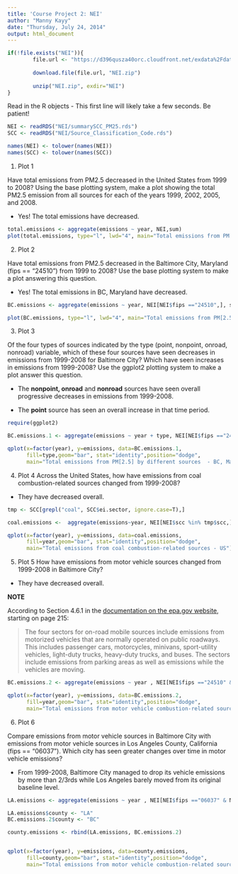 ```yaml
---
title: 'Course Project 2: NEI'
author: "Manny Kayy"
date: "Thursday, July 24, 2014"
output: html_document
---
```


```r
if(!file.exists("NEI")){
        file.url <- "https://d396qusza40orc.cloudfront.net/exdata%2Fdata%2FNEI_data.zip"
        
        download.file(file.url, "NEI.zip")
        
        unzip("NEI.zip", exdir="NEI")
}
```


Read in the R objects
- This first line will likely take a few seconds. Be patient!
```r

NEI <- readRDS("NEI/summarySCC_PM25.rds")
SCC <- readRDS("NEI/Source_Classification_Code.rds")

names(NEI) <- tolower(names(NEI))
names(SCC) <- tolower(names(SCC))
```


1. Plot 1

Have total emissions from PM2.5 decreased in the United States from 1999 to 2008? Using the base plotting system, make a plot showing the total PM2.5 emission from all sources for each of the years 1999, 2002, 2005, and 2008.

- Yes! The total emissions have decreased.

```r
total.emissions <- aggregate(emissions ~ year, NEI,sum)
plot(total.emissions, type="l", lwd="4", main="Total emissions from PM[2.5] - US")
```

2. Plot 2

Have total emissions from PM2.5 decreased in the Baltimore City, Maryland (fips == "24510") from 1999 to 2008? Use the base plotting system to make a plot answering this question.

- Yes! The total emissions in BC, Maryland have decreased.

```r

BC.emissions <- aggregate(emissions ~ year, NEI[NEI$fips =="24510",], sum)

plot(BC.emissions, type="l", lwd="4", main="Total emissions from PM[2.5] - BC, Maryland")

```

3. Plot 3

Of the four types of sources indicated by the type (point, nonpoint, onroad, nonroad) variable, which of these four sources have seen decreases in emissions from 1999-2008 for Baltimore City? Which have seen increases in emissions from 1999-2008? Use the ggplot2 plotting system to make a plot answer this question.


- The **nonpoint, onroad** and **nonroad** sources have seen overall progressive decreases in emissions from 1999-2008.

- The **point** source has seen an overall increase in that time period.


```r
require(ggplot2)

BC.emissions.1 <- aggregate(emissions ~ year + type, NEI[NEI$fips =="24510",], sum)

qplot(x=factor(year), y=emissions, data=BC.emissions.1, 
      fill=type,geom="bar", stat="identity",position="dodge", 
      main="Total emissions from PM[2.5] by different sources  - BC, Maryland") +  facet_grid(.~type)

```


4. Plot 4
Across the United States, how have emissions from coal combustion-related sources changed from 1999-2008?

- They have decreased overall.

```r

tmp <- SCC[grepl("coal", SCC$ei.sector, ignore.case=T),]

coal.emissions <-  aggregate(emissions~year, NEI[NEI$scc %in% tmp$scc,] ,sum)

qplot(x=factor(year), y=emissions, data=coal.emissions, 
      fill=year,geom="bar", stat="identity",position="dodge", 
      main="Total emissions from coal combustion-related sources - US")

```


5. Plot 5
How have emissions from motor vehicle sources changed from 1999-2008 in Baltimore City?

- They have decreased overall.


**NOTE**

According to Section 4.6.1 in the [documentation on the epa.gov website](http://www.epa.gov/ttn/chief/net/2011nei/2011_nei_tsdv1_draft2_june2014.pdf), starting on page 215:

> The four sectors for on-road mobile sources include emissions from motorized vehicles that are normally operated on public roadways. This includes passenger cars, motorcycles, minivans, sport-utility vehicles, light-duty trucks, heavy-duty trucks, and buses. The sectors include emissions from parking areas as well as emissions while the vehicles are moving.


```r

BC.emissions.2 <- aggregate(emissions ~ year , NEI[NEI$fips =="24510" & NEI$type == "ON-ROAD",], sum)

qplot(x=factor(year), y=emissions, data=BC.emissions.2, 
      fill=year,geom="bar", stat="identity",position="dodge", 
      main="Total emissions from motor vehicle combustion-related sources  - BC, Maryland") 

```


6. Plot 6

Compare emissions from motor vehicle sources in Baltimore City with emissions from motor vehicle sources in Los Angeles County, California (fips == "06037"). Which city has seen greater changes over time in motor vehicle emissions?

- From 1999-2008, Baltimore City managed to drop its vehicle emissions by more than 2/3rds while Los Angeles barely moved from its original baseline level.

```r

LA.emissions <- aggregate(emissions ~ year , NEI[NEI$fips =="06037" & NEI$type == "ON-ROAD",], sum)

LA.emissions$county <- "LA"
BC.emissions.2$county <- "BC"

county.emissions <- rbind(LA.emissions, BC.emissions.2)


qplot(x=factor(year), y=emissions, data=county.emissions, 
      fill=county,geom="bar", stat="identity",position="dodge", 
      main="Total emissions from motor vehicle combustion-related sources  - BC vs LA") + facet_grid(county  ~ ., scales="free") 

```